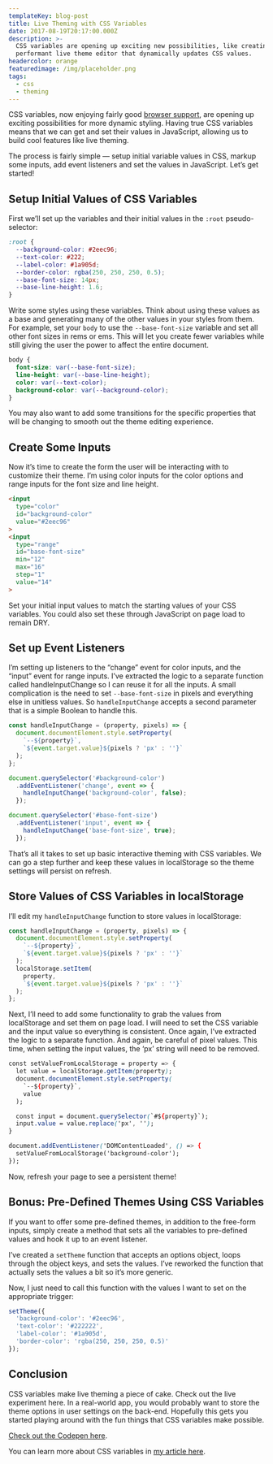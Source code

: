 ```yaml
---
templateKey: blog-post
title: Live Theming with CSS Variables
date: 2017-08-19T20:17:00.000Z
description: >-
  CSS variables are opening up exciting new possibilities, like creating a very
  performant live theme editor that dynamically updates CSS values.
headercolor: orange
featuredimage: /img/placeholder.png
tags:
  - css
  - theming
---
```

CSS variables, now enjoying fairly good [browser support](https://caniuse.com/#search=css%20variables), are opening up exciting possibilities for more dynamic styling. Having true CSS variables means that we can get and set their values in JavaScript, allowing us to build cool features like live theming.

The process is fairly simple — setup initial variable values in CSS, markup some inputs, add event listeners and set the values in JavaScript. Let’s get started!

## Setup Initial Values of CSS Variables

First we’ll set up the variables and their initial values in the `:root` pseudo-selector:

```css
:root {
  --background-color: #2eec96;
  --text-color: #222;
  --label-color: #1a905d;
  --border-color: rgba(250, 250, 250, 0.5);
  --base-font-size: 14px;
  --base-line-height: 1.6;
}
```

Write some styles using these variables. Think about using these values as a base and generating many of the other values in your styles from them. For example, set your `body` to use the `--base-font-size` variable and set all other font sizes in rems or ems. This will let you create fewer variables while still giving the user the power to affect the entire document.

```css
body {
  font-size: var(--base-font-size);
  line-height: var(--base-line-height);
  color: var(--text-color);
  background-color: var(--background-color);
}
```

You may also want to add some transitions for the specific properties that will be changing to smooth out the theme editing experience.

## Create Some Inputs

Now it’s time to create the form the user will be interacting with to customize their theme. I’m using color inputs for the color options and range inputs for the font size and line height.

```html
<input
  type="color"
  id="background-color"
  value="#2eec96"
>
<input
  type="range"
  id="base-font-size"
  min="12"
  max="16"
  step="1"
  value="14"
>
```

Set your initial input values to match the starting values of your CSS variables. You could also set these through JavaScript on page load to remain DRY.

## Set up Event Listeners


I’m setting up listeners to the “change” event for color inputs, and the “input” event for range inputs. I’ve extracted the logic to a separate function called handleInputChange so I can reuse it for all the inputs. A small complication is the need to set `--base-font-size` in pixels and everything else in unitless values. So `handleInputChange` accepts a second parameter that is a simple Boolean to handle this.


```javascript
const handleInputChange = (property, pixels) => {
  document.documentElement.style.setProperty(
    `--${property}`,
    `${event.target.value}${pixels ? 'px' : ''}`
  );
};

document.querySelector('#background-color')
  .addEventListener('change', event => {
    handleInputChange('background-color', false);
  });

document.querySelector('#base-font-size')
  .addEventListener('input', event => {
    handleInputChange('base-font-size', true);
  });
```

That’s all it takes to set up basic interactive theming with CSS variables. We can go a step further and keep these values in localStorage so the theme settings will persist on refresh.

## Store Values of CSS Variables in localStorage

I’ll edit my `handleInputChange` function to store values in localStorage:

```javascript
const handleInputChange = (property, pixels) => {
  document.documentElement.style.setProperty(
    `--${property}`,
    `${event.target.value}${pixels ? 'px' : ''}`
  );
  localStorage.setItem(
    property,
    `${event.target.value}${pixels ? 'px' : ''}`
  );
};
```

Next, I’ll need to add some functionality to grab the values from localStorage and set them on page load. I will need to set the CSS variable and the input value so everything is consistent. Once again, I’ve extracted the logic to a separate function. And again, be careful of pixel values. This time, when setting the input values, the ‘px’ string will need to be removed.

```css
const setValueFromLocalStorage = property => {
  let value = localStorage.getItem(property);
  document.documentElement.style.setProperty(
    `--${property}`,
    value
  );

  const input = document.querySelector(`#${property}`);
  input.value = value.replace('px', '');
}

document.addEventListener('DOMContentLoaded', () => {
  setValueFromLocalStorage('background-color');
});
```

Now, refresh your page to see a persistent theme!

## Bonus: Pre-Defined Themes Using CSS Variables

If you want to offer some pre-defined themes, in addition to the free-form inputs, simply create a method that sets all the variables to pre-defined values and hook it up to an event listener.

I’ve created a `setTheme` function that accepts an options object, loops through the object keys, and sets the values. I’ve reworked the function that actually sets the values a bit so it’s more generic.

Now, I just need to call this function with the values I want to set on the appropriate trigger:

```javascript
setTheme({
  'background-color': '#2eec96',
  'text-color': '#222222',
  'label-color': '#1a905d',
  'border-color': 'rgba(250, 250, 250, 0.5)'
});
```

## Conclusion

CSS variables make live theming a piece of cake. Check out the live experiment here. In a real-world app, you would probably want to store the theme options in user settings on the back-end. Hopefully this gets you started playing around with the fun things that CSS variables make possible.

[Check out the Codepen here](https://codepen.io/jonathanharrell/pen/EdawEq).

You can learn more about CSS variables in [my article here](https://www.jonathan-harrell.com/unlocking-the-benefits-of-css-custom-properties/).
